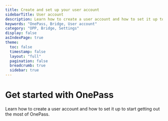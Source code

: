 ```yaml
---
title: Create and set up your user account
sidebarTitle: User account
description: Learn how to create a user account and how to set it up to start getting out the most of OnePass.
keywords: "OnePass, Bridge, User account"
category: "OPP, Bridge, Settings"
display: false
asIndexPage: true
theme: 
  toc: false
  timestamp: false
  layout: "full"
  pagination: false
  breadcrumb: true
  sidebar: true
---
```



# <BookText className="inline " /> Get started with OnePass

Learn how to create a user account and how to set it up to start getting out the most of OnePass.

<ArticlesCardsList route="/articles/account"/>
